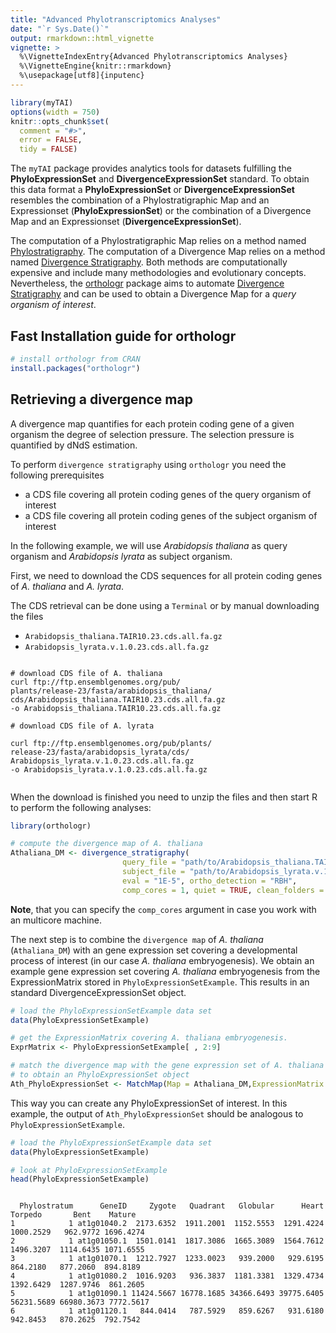 ```yaml
---
title: "Advanced Phylotranscriptomics Analyses"
date: "`r Sys.Date()`"
output: rmarkdown::html_vignette
vignette: >
  %\VignetteIndexEntry{Advanced Phylotranscriptomics Analyses}
  %\VignetteEngine{knitr::rmarkdown}
  %\usepackage[utf8]{inputenc}
---
```


```r
library(myTAI)
options(width = 750)
knitr::opts_chunk$set(
  comment = "#>",
  error = FALSE,
  tidy = FALSE)
```


The `myTAI` package provides analytics tools for datasets
fulfilling the __PhyloExpressionSet__ and __DivergenceExpressionSet__ standard.
To obtain this data format a __PhyloExpressionSet__ or __DivergenceExpressionSet__ resembles
the combination of a Phylostratigraphic Map and an Expressionset (__PhyloExpressionSet__) or
 the combination of a Divergence Map and an Expressionset (__DivergenceExpressionSet__).

The computation of a Phylostratigraphic Map relies on a method named [Phylostratigraphy](http://www.sciencedirect.com/science/article/pii/S0168952507002995).
The computation of a Divergence Map relies on a method named [Divergence Stratigraphy](http://www.nature.com/nature/journal/v490/n7418/full/nature11394.html).
Both methods are computationally expensive and include many methodologies and evolutionary concepts.
Nevertheless, the [orthologr](https://github.com/HajkD/orthologr) package aims to automate [Divergence Stratigraphy](http://www.nature.com/nature/journal/v490/n7418/full/nature11394.html)
and can be used to obtain a Divergence Map for a _query organism of interest_.


## Fast Installation guide for orthologr

```r
# install orthologr from CRAN
install.packages("orthologr")

```

## Retrieving a divergence map

A divergence map quantifies for each protein coding gene of a given organism the
degree of selection pressure. The selection pressure is quantified by dNdS estimation.

To perform `divergence stratigraphy` using `orthologr` you need the following prerequisites

* a CDS file covering all protein coding genes of the query organism of interest
* a CDS file covering all protein coding genes of the subject organism of interest

In the following example, we will use _Arabidopsis thaliana_ as query organism
and _Arabidopsis lyrata_ as subject organism.

First, we need to download the CDS sequences for all protein coding genes of _A. thaliana_
and _A. lyrata_.

The CDS retrieval can be done using a `Terminal` or by manual downloading the files

* `Arabidopsis_thaliana.TAIR10.23.cds.all.fa.gz`
* `Arabidopsis_lyrata.v.1.0.23.cds.all.fa.gz`

```shell

# download CDS file of A. thaliana
curl ftp://ftp.ensemblgenomes.org/pub/
plants/release-23/fasta/arabidopsis_thaliana/
cds/Arabidopsis_thaliana.TAIR10.23.cds.all.fa.gz 
-o Arabidopsis_thaliana.TAIR10.23.cds.all.fa.gz

# download CDS file of A. lyrata

curl ftp://ftp.ensemblgenomes.org/pub/plants/
release-23/fasta/arabidopsis_lyrata/cds/
Arabidopsis_lyrata.v.1.0.23.cds.all.fa.gz 
-o Arabidopsis_lyrata.v.1.0.23.cds.all.fa.gz


```
When the download is finished you need to unzip the files and
then start R to perform the following analyses:

```r
library(orthologr)

# compute the divergence map of A. thaliana
Athaliana_DM <- divergence_stratigraphy(
                         query_file = "path/to/Arabidopsis_thaliana.TAIR10.23.cds.all.fa",
                         subject_file = "path/to/Arabidopsis_lyrata.v.1.0.23.cds.all.fa",
                         eval = "1E-5", ortho_detection = "RBH",
                         comp_cores = 1, quiet = TRUE, clean_folders = TRUE )

```

__Note__, that you can specify the `comp_cores` argument in case you work with an multicore machine.

The next step is to combine the `divergence map` of _A. thaliana_ (`Athaliana_DM`) with an
gene expression set covering a developmental process of interest (in our case _A. thaliana_ embryogenesis).
We obtain an example gene expression set covering _A. thaliana_ embryogenesis from the ExpressionMatrix stored
in `PhyloExpressionSetExample`.
This results in an standard DivergenceExpressionSet object. 

```r
# load the PhyloExpressionSetExample data set
data(PhyloExpressionSetExample)

# get the ExpressionMatrix covering A. thaliana embryogenesis.
ExprMatrix <- PhyloExpressionSetExample[ , 2:9]

# match the divergence map with the gene expression set of A. thaliana
# to obtain an PhyloExpressionSet object
Ath_PhyloExpressionSet <- MatchMap(Map = Athaliana_DM,ExpressionMatrix = ExprMatrix)

```

This way you can create any PhyloExpressionSet of interest.
In this example, the output of `Ath_PhyloExpressionSet` should be
analogous to `PhyloExpressionSetExample`.


```r
# load the PhyloExpressionSetExample data set
data(PhyloExpressionSetExample)

# look at PhyloExpressionSetExample
head(PhyloExpressionSetExample)

```

```

  Phylostratum      GeneID     Zygote   Quadrant   Globular      Heart    Torpedo       Bent    Mature
1            1 at1g01040.2  2173.6352  1911.2001  1152.5553  1291.4224  1000.2529   962.9772 1696.4274
2            1 at1g01050.1  1501.0141  1817.3086  1665.3089  1564.7612  1496.3207  1114.6435 1071.6555
3            1 at1g01070.1  1212.7927  1233.0023   939.2000   929.6195   864.2180   877.2060  894.8189
4            1 at1g01080.2  1016.9203   936.3837  1181.3381  1329.4734  1392.6429  1287.9746  861.2605
5            1 at1g01090.1 11424.5667 16778.1685 34366.6493 39775.6405 56231.5689 66980.3673 7772.5617
6            1 at1g01120.1   844.0414   787.5929   859.6267   931.6180   942.8453   870.2625  792.7542

```





